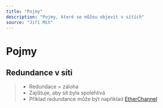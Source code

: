 ```yaml
---
title: "Pojmy"
description: "Pojmy, které se můžou objevit v sítích"
source: "Jiří Mít"
---
```

# Pojmy
## Redundance v síti
>- Redundace = záloha
>- Zajištuje, aby sít byla spolehlivá
>- Příklad redundance může být například [EtherChannel](./Protokoly/EtherChannel)

